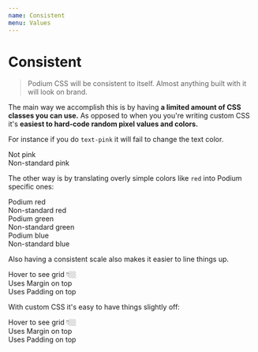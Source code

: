 ```yaml
---
name: Consistent
menu: Values
---
```


# Consistent


> Podium CSS will be consistent to itself. Almost
> anything built with it will look on brand.

The main way we accomplish this is by having **a limited
amount of CSS classes you can use.** As opposed to when you
you're writing custom CSS it's **easiest to hard-code random
pixel values and colors.**

For instance if you do `text-pink` it will fail to change the text color.

<Playground>
  <div className="text-pink">Not pink</div>
  <div style={{ color: 'pink' }}>Non-standard pink</div>
</Playground>

The other way is by translating overly simple colors like `red` into
Podium specific ones:

<Playground>
  <div className="text-red">Podium red</div>
  <div style={{ color: 'red' }}>Non-standard red</div>
  <div className="text-green">Podium green</div>
  <div style={{ color: 'green' }}>Non-standard green</div>
  <div className="text-blue">Podium blue</div>
  <div style={{ color: 'blue' }}>Non-standard blue</div>
</Playground>

Also having a consistent scale also makes it easier to line things up.

<Playground>
  Hover to see grid 👇🏼
  <div className="border flex justify-between grid-8">
    <div className="mt-10">Uses Margin on top</div>
    <div className="pt-10">Uses Padding on top</div>
  </div>
</Playground>

With custom CSS it's easy to have things slightly off:

<Playground>
  Hover to see grid 👇🏼
  <style>
    {`
    .left-thing { margin-top: 46px; }
    .right-thing { padding-top: 48px; }
    `}
  </style>
  <div className="border flex justify-between grid-8">
    <div className="left-thing">Uses Margin on top</div>
    <div className="right-thing">Uses Padding on top</div>
  </div>
</Playground>
